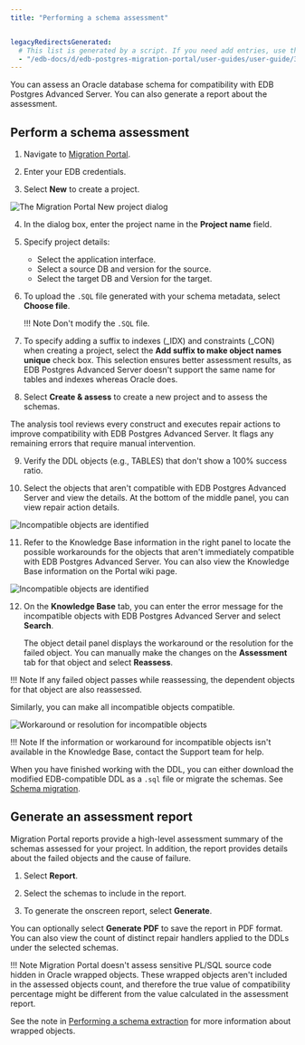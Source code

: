 ```yaml
---
title: "Performing a schema assessment"


legacyRedirectsGenerated:
  # This list is generated by a script. If you need add entries, use the `legacyRedirects` key.
  - "/edb-docs/d/edb-postgres-migration-portal/user-guides/user-guide/3.0.1/mp_schema_assessment.html"
---
```


<div id="mp_schema_assessment" class="registered_link"></div>

You can assess an Oracle database schema for compatibility with EDB Postgres Advanced Server. You can also generate a report about the assessment.

## Perform a schema assessment

1.  Navigate to [Migration Portal](https://migration.enterprisedb.com).

2.  Enter your EDB credentials.

3.  Select **New** to create a project.

 ![The Migration Portal New project dialog](../images/mp_schema_assessment_new_project_edited.png)

4.  In the dialog box, enter the project name in the **Project name** field.

5.  Specify project details:

    -   Select the application interface.
    -   Select a source DB and version for the source.
    -   Select the target DB and Version for the target.

6.  To upload the `.SQL` file generated with your schema metadata, select **Choose file**.

    !!! Note
        Don't modify the `.SQL` file.
            

7.  To specify adding a suffix to indexes (_IDX) and constraints (_CON) when creating a project, select the **Add suffix to make object names unique** check box. This selection ensures better assessment results, as EDB Postgres Advanced Server doesn't support the same name for tables and indexes whereas Oracle does.

8.  Select **Create & assess** to create a new project and to assess the schemas.

 The analysis tool reviews every construct and executes repair actions to improve compatibility with EDB Postgres Advanced Server. It flags any remaining errors that require manual intervention.

9.  Verify the DDL objects (e.g., TABLES) that don't show a 100% success ratio.

10. Select the objects that aren't compatible with EDB Postgres Advanced Server and view the details. At the bottom of the middle panel, you can view repair action details.

![Incompatible objects are identified](../images/mp_schema_assessment_incompatible.png)

11. Refer to the Knowledge Base information in the right panel to locate the possible workarounds for the objects that aren't immediately compatible with EDB Postgres Advanced Server. You can also view the Knowledge Base information on the Portal wiki page.

![Incompatible objects are identified](../images/mp_schema_assessment_errors.png)

12. On the **Knowledge Base** tab, you can enter the error message for the incompatible objects with EDB Postgres Advanced Server and select **Search**.

    The object detail panel displays the workaround or the resolution for the failed object. You can manually make the changes on the **Assessment** tab for that object and select **Reassess**.

 !!! Note
    If any failed object passes while reassessing, the dependent objects for that object are also reassessed.

 Similarly, you can make all incompatible objects compatible.

![Workaround or resolution for incompatible objects](../images/mp_schema_assessment_workaround.png)

!!! Note
    If the information or workaround for incompatible objects isn't available in the Knowledge Base, contact the Support team for help.

When you have finished working with the DDL, you can either download the modified EDB-compatible DDL as a `.sql` file or migrate the schemas. See [Schema migration](03_mp_schema_migration/#mp_schema_migration).

<div id="mp_report" class="registered_link"></div>

## Generate an assessment report

Migration Portal reports provide a high-level assessment summary of the schemas assessed for your project. In addition, the report provides details about the failed objects and the cause of failure.

1.  Select **Report**.

2.  Select the schemas to include in the report.

3.  To generate the onscreen report, select **Generate**.

You can optionally select **Generate PDF** to save the report in PDF format. You can also view the count of distinct repair handlers applied to the DDLs under the selected schemas.

!!! Note
    Migration Portal doesn't assess sensitive PL/SQL source code hidden in Oracle wrapped objects. These wrapped objects aren't included in the assessed objects count, and therefore the true value of compatibility percentage might be different from the value calculated in the assessment report.  
    
See the note in [Performing a schema extraction](01_mp_schema_extraction#wrapped-objects) for more information about wrapped objects.

